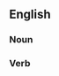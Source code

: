 ==English==

===Noun===
{{plural of|rough-and-tumble}}

===Verb===
{{third-person singular of|rough and tumble}}